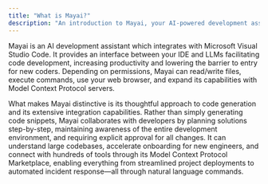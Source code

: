 ```yaml
---
title: "What is Mayai?"
description: "An introduction to Mayai, your AI-powered development assistant in VS Code."
---
```


Mayai is an AI development assistant which integrates with Microsoft Visual Studio Code. It provides an interface between your IDE and LLMs facilitating code development, increasing productivity and lowering the barrier to entry for new coders. Depending on permissions, Mayai can read/write files, execute commands, use your web browser, and expand its capabilities with Model Context Protocol servers.

What makes Mayai distinctive is its thoughtful approach to code generation and its extensive integration capabilities. Rather than simply generating code snippets, Mayai collaborates with developers by planning solutions step-by-step, maintaining awareness of the entire development environment, and requiring explicit approval for all changes. It can understand large codebases, accelerate onboarding for new engineers, and connect with hundreds of tools through its Model Context Protocol Marketplace, enabling everything from streamlined project deployments to automated incident response—all through natural language commands.
